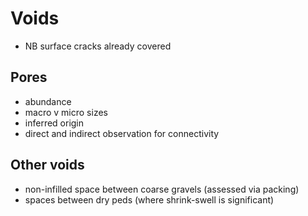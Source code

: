 # Voids

- NB surface cracks already covered

## Pores

- abundance 
- macro v micro sizes
- inferred origin
- direct and indirect observation for connectivity

## Other voids

- non-infilled space between coarse gravels (assessed via packing)
- spaces between dry peds (where shrink-swell is significant)
